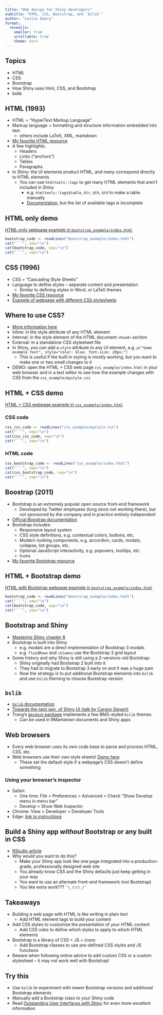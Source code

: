 ```yaml
---
title: "Web design for Shiny developers"
subtitle: "HTML, CSS, Bootstrap, and `bslib`"
author: "Leslie Emery"
format: 
  revealjs:
    smaller: true
    scrollable: true
    theme: dark
---
```


## Topics

- HTML
- CSS
- Bootstrap
- How Shiny uses html, CSS, and Bootstrap
- bslib


## HTML (1993)

- HTML = "HyperText Markup Language"
- Markup language = formatting and structure information embedded into text
  - others include LaTeX, XML, markdown
- [My favorite HTML resource](https://www.w3schools.com/html/default.asp)
- A few highlights:
  - Headers
  - Links ("anchors")
  - Tables
  - Paragraphs
- In Shiny: the UI elements product HTML, and many correspond directly to HTML elements
  - You can use `htmltools::tags` to get many HTML elements that aren't included in Shiny
    - e.g. `htmltools::tags$table`, `$tr`, `$th`, `$td` to make a table manually
    - [Documentation](https://shiny.rstudio.com/reference/shiny/1.7.4/builder.html), but the list of available tags is incomplete


## HTML only demo

<a href="bootstrap_example/index.html" target="_blank">HTML-only webpage example in `bootstrap_example/index.html`</a>

```r
bootstrap_code <- readLines("bootstrap_example/index.html")
cat("```", sep="\n")
cat(bootstrap_code, sep="\n")
cat("```", sep="\n")
```


## CSS (1996)

- CSS = "Cascading Style Sheets"
- Language to define styles -- separate content and presentation
  - Similar to defining styles in Word, or LaTeX themes
- [My favorite CSS resource](https://www.w3schools.com/css/default.asp)
- [Example of webpage with different CSS stylesheets](https://www.w3schools.com/css/css_intro.asp)


## Where to use CSS?

- [More information here](https://www.w3schools.com/html/bootstrap_css.asp)
- Inline: in the style attribute of any HTML element
- Internal: in the style element of the HTML document `<head>` section
- External: in a standalone CSS stylesheet file
- In Shiny, you can add a `style` attribute to any UI element, e.g. `p("Some example text", style="color: blue; font-size: 20px;")`
  - This is useful if the built in styling is mostly working, but you want to make one or two small changes to it

- DEMO: open the HTML + CSS web page `css_example/index.html` in your web browser and in a text editor to see how the example changes with CSS from the `css_example/mystyle.css`


## HTML + CSS demo

<a href="css_example/index.html" target="_blank">HTML + CSS webpage example in `css_example/index.html`</a>

### CSS code

```r
css_css_code <- readLines("css_example/mystyle.css")
cat("```", sep="\n")
cat(css_css_code, sep="\n")
cat("```", sep="\n")
```

### HTML code

```r
css_bootstrap_code <- readLines("css_example/index.html")
cat("```", sep="\n")
cat(css_bootstrap_code, sep="\n")
cat("```", sep="\n")
```


## Boostrap (2011)

- Bootstrap is an extremely popular open source front-end framework
  - Developed by Twitter employees (long since not working there), but not sponsored by the company and in practice entirely independent
- [Official Boostrap documentation](https://getbootstrap.com)
- Bootstrap includes:
  - Responsive layout system
  - CSS style definitions, e.g. contextual colors, buttons, etc.
  - Modern-looking components, e.g. accordion, cards, modals, collapse, list groups, etc.
  - Optional JavaScript interactivity, e.g. popovers, tooltips, etc.
  - Icons
- [My favorite Bootstrap resource](https://www.w3schools.com/bootstrap/bootstrap_ver.asp)


## HTML + Bootstrap demo

<a href="bootstrap_example/index.html" target="_blank">HTML with Bootstrap webpage example in `bootstrap_example/index.html`</a>

```r
bootstrap_code <- readLines("bootstrap_example/index.html")
cat("```", sep="\n")
cat(bootstrap_code, sep="\n")
cat("```", sep="\n")
```


## Bootstrap and Shiny

- [Mastering Shiny chapter 8](https://mastering-shiny.org/action-layout.html#bootstrap)
- Bootstrap is built into Shiny
  - e.g. modals are a direct implementation of Bootstrap 3 modals
  - e.g. `fluidRows` and `columns` use the Bootstrap 3 grid layout
- Some history and why Shiny is still using a 2-versions-old Bootstrap:
  - Shiny originally had Bootstrap 2 built into it
  - They had to migrate to Bootstrap 3 early on and it was a huge pain
  - Now the strategy is to put additional Bootstrap elements into `bslib` and use `bslib` theming to choose Bootstrap version


## `bslib`

- [`bslib` documentation](https://rstudio.github.io/bslib/index.html)
- [Towards the next gen. of Shiny UI (talk by Carson Sievert)](https://youtu.be/ZIIH8WBHlLc)
- Trang's [`bmsdash` package](https://biogit.pri.bms.com/KSR/bmsdash) implements a few BMS-styled `bslib` themes
  - Can be used in RMarkdown documents and Shiny apps


## Web browsers

- Every web browser uses its own code base to parse and process HTML, CSS, etc.
- Web browsers use their own style sheets! [Demo here](https://browserdefaultstyles.com/)
  - These set the default style if a webpage's CSS doesn't define something

### Using your browser's inspector

- Safari: 
  - One time: File > Preferences > Advanced > Check "Show Develop menu in menu bar"
  - Develop > Show Web Inspector
- Chrome: View > Developer > Developer Tools
- Edge: [link to instructions](https://learn.microsoft.com/en-us/microsoft-edge/devtools-guide-chromium/overview)


## Build a Shiny app *without* Bootstrap or any built in CSS

- [RStudio article](https://shiny.rstudio.com/articles/html-ui.html)
- Why would you want to do this?
  - Make your Shiny app look like one page integrated into a production-grade, professionally designed web site
  - You already know CSS and the Shiny defaults just keep getting in your way
  - You want to use an alternate front-end framework (not Bootstrap)
  - You like extra work??? `¯\_(ツ)_/¯`


## Takeaways

- Building a web page with HTML is like writing in plain text
  - Add HTML element tags to build your content
- Add CSS styles to customize the presentation of your HTML content
  - Add CSS rules to define which styles to apply to which HTML elements
- Bootstrap is a library of CSS + JS + icons 
  - Add Bootstrap classes to use pre-defined CSS styles and JS functions
- Beware when following online advice to add custom CSS or a custom stylesheet -- it may not work well with Bootstrap!


## Try this

- Use `bslib` to experiment with newer Bootstrap versions and additional Bootstrap elements
- Manually add a Bootstrap class to your Shiny code
- Read [Outstanding User Interfaces with Shiny](https://unleash-shiny.rinterface.com) for even more excellent information
